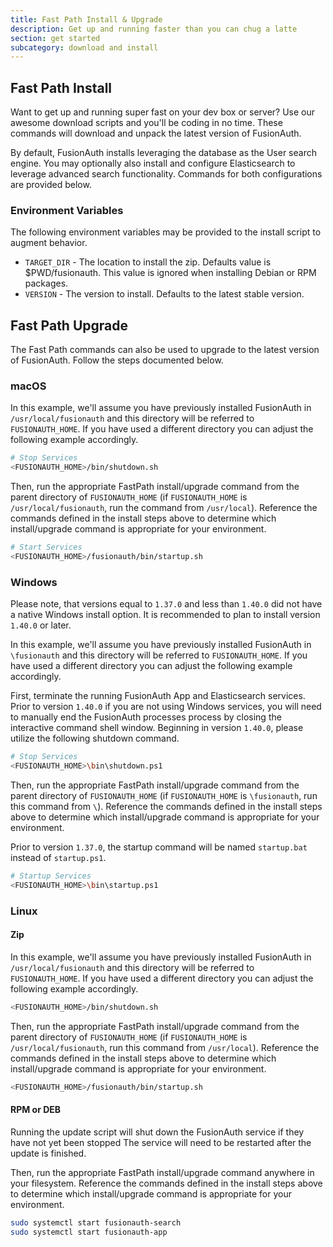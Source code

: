 ```yaml
---
title: Fast Path Install & Upgrade
description: Get up and running faster than you can chug a latte
section: get started
subcategory: download and install
---
```


## Fast Path Install

Want to get up and running super fast on your dev box or server? Use our awesome download scripts and you'll be coding in no time. These commands will download and unpack the latest version of FusionAuth.

By default, FusionAuth installs leveraging the database as the User search engine.  You may optionally also install and configure Elasticsearch to leverage advanced search functionality.  Commands for both configurations are provided below.

### Environment Variables
The following environment variables may be provided to the install script to augment behavior.

* `TARGET_DIR` - The location to install the zip. Defaults value is $PWD/fusionauth. This value is ignored when installing Debian or RPM packages.
* `VERSION` - The version to install. Defaults to the latest stable version.

<FastPathInstall />

## Fast Path Upgrade

The Fast Path commands can also be used to upgrade to the latest version of FusionAuth.  Follow the steps documented below.

### macOS
In this example, we'll assume you have previously installed FusionAuth in `/usr/local/fusionauth` and this directory will be referred to `FUSIONAUTH_HOME`. If you have used a different directory you can adjust the following example accordingly.

```sh title="Shutdown FusionAuth"
# Stop Services
<FUSIONAUTH_HOME>/bin/shutdown.sh
```

Then, run the appropriate FastPath install/upgrade command from the parent directory of `FUSIONAUTH_HOME` (if `FUSIONAUTH_HOME` is `/usr/local/fusionauth`, run the command from `/usr/local`).
Reference the commands defined in the install steps above to determine which install/upgrade command is appropriate for your environment.

```sh title="Start FusionAuth"
# Start Services
<FUSIONAUTH_HOME>/fusionauth/bin/startup.sh
```

### Windows

Please note, that versions equal to `1.37.0` and less than `1.40.0` did not have a native Windows install option. It is recommended to plan to install version `1.40.0` or later.

In this example, we'll assume you have previously installed FusionAuth in `\fusionauth` and this directory will be referred to `FUSIONAUTH_HOME`. If you have used a different directory you can adjust the following example accordingly.

First, terminate the running FusionAuth App and Elasticsearch services. Prior to version `1.40.0` if you are not using Windows services, you will need to manually end the FusionAuth processes process by closing the interactive command shell window. Beginning in version `1.40.0`, please utilize the following shutdown command.

```sh title="Shutdown FusionAuth services"
# Stop Services
<FUSIONAUTH_HOME>\bin\shutdown.ps1
```

Then, run the appropriate FastPath install/upgrade command from the parent directory of `FUSIONAUTH_HOME` (if `FUSIONAUTH_HOME` is `\fusionauth`, run this command from `\`).  Reference the commands defined in the install steps above to determine which install/upgrade command is appropriate for your environment.

Prior to version `1.37.0`, the startup command will be named `startup.bat` instead of `startup.ps1`.

```sh title="Start FusionAuth"
# Startup Services
<FUSIONAUTH_HOME>\bin\startup.ps1
```

### Linux

#### Zip
In this example, we'll assume you have previously installed FusionAuth in `/usr/local/fusionauth` and this directory will be referred to `FUSIONAUTH_HOME`. If you have used a different directory you can adjust the following example accordingly.

```sh title="Stop FusionAuth"
<FUSIONAUTH_HOME>/bin/shutdown.sh
```

Then, run the appropriate FastPath install/upgrade command from the parent directory of `FUSIONAUTH_HOME` (if `FUSIONAUTH_HOME` is `/usr/local/fusionauth`, run this command from `/usr/local`). Reference the commands defined in the install steps above to determine which install/upgrade command is appropriate for your environment.

```sh title="Start FusionAuth"
<FUSIONAUTH_HOME>/fusionauth/bin/startup.sh
```

#### RPM or DEB

<Aside type="note">
Running the update script will shut down the FusionAuth service if they have not yet been stopped The service will need to be restarted after the update is finished.
</Aside>

Then, run the appropriate FastPath install/upgrade command anywhere in your filesystem. Reference the commands defined in the install steps above to determine which install/upgrade command is appropriate for your environment.

```sh title="Start FusionAuth"
sudo systemctl start fusionauth-search
sudo systemctl start fusionauth-app
```
